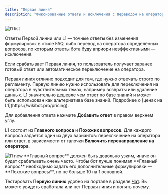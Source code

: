 ```yaml
---
title: "Первая линия"
description: "Фиксированные ответы и исключения с переводом на оператора"
---
```


<img src="/images/l1-list.png" alt="l1 list" />

Ответы Первой линии или L1 — точные ответы без изменения формулировок в стиле FAQ, либо перевод на оператора определённых вопросов, по которым ответы бота буду априори неэффективными — исключения.

Если срабатывает Первая линия, то пользователь получает заранее готовый ответ или автоматическое переключение на оператора.

<Check>
Первая линия отлично подходит для тем, где нужно отвечать строго по регламенту.
</Check>

<Check>
Первую линию нужно использовать для переключения на оператора в чувствительных темах, например возвраты или удаление данных.
</Check>

<Check>
L1 значительно дешевле чем ответ по базе знаний и может быть использован как альтернатива базе знаний. Подробнее о [ценах на L1](https://wikibot.pro/pricing).
</Check>

Для добавления ответа нажмите **Добавить ответ** в правом верхнем углу.

L1 состоит из **Главного вопроса** и **Похожих вопросов**. Для каждого вопроса задается один из двух вариантов: переключение на оператора или ответ, в зависимости от галочки **Включить перенаправление на оператора**.

<img src="/images/l1-new.png" alt="l1 new" />

<Tip>
**Главный вопрос** должен быть довольно узким, иначе он будет срабатывать очень часто.
</Tip>

<Tip>
Чтобы бот лучше понимал **Главный вопрос** необходимо задать его дополнительные формулировки — **Похожие вопросы**, но не больше 10 на 1 основной.
</Tip>

Тестировать **Первую линию** удобно на портале в разделе [Чат](/lk/chat). Вы можете увидеть сработала или нет Первая линия и понять почему.
